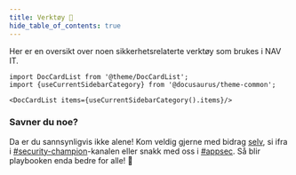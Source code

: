 ```yaml
---
title: Verktøy 🧰
hide_table_of_contents: true
---
```


Her er en oversikt over noen sikkerhetsrelaterte verktøy som brukes i NAV IT.

```mdx-code-block
import DocCardList from '@theme/DocCardList';
import {useCurrentSidebarCategory} from '@docusaurus/theme-common';

<DocCardList items={useCurrentSidebarCategory().items}/>
```

### Savner du noe?

Da er du sannsynligvis ikke alene! Kom veldig gjerne med bidrag [selv](https://github.com/navikt/security-playbook),
si ifra i [#security-champion](https://nav-it.slack.com/archives/CN8N938K1)-kanalen eller snakk med oss i [#appsec](https://nav-it.slack.com/archives/C06P91VN27M).
Så blir playbooken enda bedre for alle! 🥰
